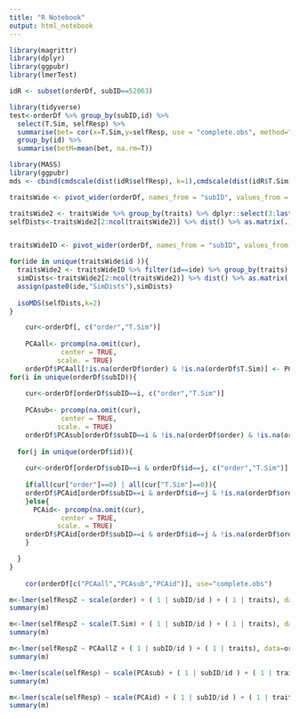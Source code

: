 ```yaml
---
title: "R Notebook"
output: html_notebook
---
```


```r
library(magrittr)
library(dplyr)
library(ggpubr)
library(lmerTest)
```


```r
idR <- subset(orderDf, subID==52063)

library(tidyverse)
test<-orderDf %>% group_by(subID,id) %>%
  select(T.Sim, selfResp) %>%
  summarise(bet= cor(x=T.Sim,y=selfResp, use = "complete.obs", method="spearman")  ) %>%
  group_by(id) %>%
  summarise(betM=mean(bet, na.rm=T))

```

```r

library(MASS)
library(ggpubr)
mds <- cbind(cmdscale(dist(idR$selfResp), k=1),cmdscale(dist(idR$T.Sim), k=1))

traitsWide <- pivot_wider(orderDf, names_from = "subID", values_from = "selfResp", id_cols = c("traits","id"))

traitsWide2 <- traitsWide %>% group_by(traits) %>% dplyr::select(3:last_col()) %>% distinct()
selfDists<-traitsWide2[2:ncol(traitsWide2)] %>% dist() %>% as.matrix(.)


traitsWideID <- pivot_wider(orderDf, names_from = "subID", values_from = "T.Sim", id_cols = c("traits","id"))

for(ide in unique(traitsWide$id )){
  traitsWide2 <- traitsWideID %>% filter(id==ide) %>% group_by(traits) %>% dplyr::select(3:last_col()) %>% distinct()
  simDists<-traitsWide2[2:ncol(traitsWide2)] %>% dist() %>% as.matrix(.)
  assign(paste0(ide,"SimDists"),simDists)
  
  isoMDS(selfDists,k=2)
}


```

```r
    cur<-orderDf[, c("order","T.Sim")]
  
    PCAall<- prcomp(na.omit(cur),
             center = TRUE,
            scale. = TRUE)
    orderDf$PCAall[!is.na(orderDf$order) & !is.na(orderDf$T.Sim)] <- PCAall$x[,1]
for(i in unique(orderDf$subID)){
  
    cur<-orderDf[orderDf$subID==i, c("order","T.Sim")]
  
    PCAsub<- prcomp(na.omit(cur),
             center = TRUE,
            scale. = TRUE)
    orderDf$PCAsub[orderDf$subID==i & !is.na(orderDf$order) & !is.na(orderDf$T.Sim)] <- PCAsub$x[,1]
  
  for(j in unique(orderDf$id)){
    
    cur<-orderDf[orderDf$subID==i & orderDf$id==j, c("order","T.Sim")]
  
    if(all(cur["order"]==0) | all(cur["T.Sim"]==0)){
    orderDf$PCAid[orderDf$subID==i & orderDf$id==j & !is.na(orderDf$order) & !is.na(orderDf$T.Sim)] <- PCAid$x[,1]
    }else{
      PCAid<- prcomp(na.omit(cur),
             center = TRUE,
            scale. = TRUE)
    orderDf$PCAid[orderDf$subID==i & orderDf$id==j & !is.na(orderDf$order) & !is.na(orderDf$T.Sim)] <- PCAid$x[,1]
    }

  }
}
    
    cor(orderDf[c("PCAall","PCAsub","PCAid")], use="complete.obs")
```

```r
m<-lmer(selfRespZ ~ scale(order) + ( 1 | subID/id ) + ( 1 | traits), data=orderDf)
summary(m)

m<-lmer(selfRespZ ~ scale(T.Sim) + ( 1 | subID/id ) + ( 1 | traits), data=orderDf)
summary(m)

m<-lmer(selfRespZ ~ PCAallZ + ( 1 | subID/id ) + ( 1 | traits), data=orderDf)
summary(m)

m<-lmer(scale(selfResp) ~ scale(PCAsub) + ( 1 | subID/id ) + ( 1 | traits), data=orderDf)
summary(m)

m<-lmer(scale(selfResp) ~ scale(PCAid) + ( 1 | subID/id ) + ( 1 | traits), data=orderDf)
summary(m)
```







